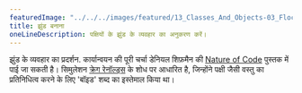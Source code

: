 ---
featuredImage: "../../../images/featured/13_Classes_And_Objects-03_Flocking-thumbnail.png"
title: झुंड बनाना
oneLineDescription: पक्षियों के झुंड के व्यवहार का अनुकरण करें।
---

झुंड के व्यवहार का प्रदर्शन. कार्यान्वयन की पूरी चर्चा डेनियल शिफ़मैन की <a href="https://natureofcode.com/book/chapter-6-autonomous-agents/">Nature of Code</a> पुस्तक में पाई जा सकती है। सिमुलेशन <a href="http://www.red3d.com/cwr/">क्रेग रेनॉल्ड्स</a> 
के शोध पर आधारित है, जिन्होंने पक्षी जैसी वस्तु का प्रतिनिधित्व करने के लिए 'बॉइड' शब्द का इस्तेमाल किया था।